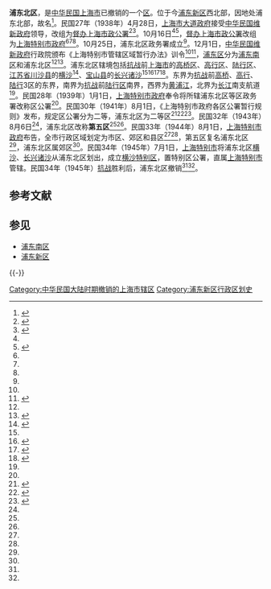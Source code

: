 '''浦东北区'''，是[[汪精卫政权|中华民国]][[上海特别市政府_(日占时期)|上海市]]已撤销的一个[[区|区]]。位于今[[浦东新区|浦东新区]]西北部，因地处浦东北部，故名<ref name="上海地名志区县">{{Cite web |url=http://www.shtong.gov.cn/newsite/node2/node2245/node70862/node70868/node70907/node70910/userobject1ai73647.html |title=《上海地名志》>>第二篇 政区地名>>第一章 市、区、县>>第二节 区、县 |access-date=2019-04-15 |archive-date=2014-12-04 |archive-url=https://web.archive.org/web/20141204132139/http://www.shtong.gov.cn/newsite/node2/node2245/node70862/node70868/node70907/node70910/userobject1ai73647.html |dead-url=no }}</ref>。民国27年（1938年）4月28日，[[上海市大道政府|上海市大道政府]]接受[[中华民国维新政府|中华民国维新政府]]领导，改组为[[督办上海市政公署|督办上海市政公署]]<ref name="上海通志民国时期">{{Cite web |url=http://www.shtong.gov.cn/newsite/node2/node2247/node4562/node79051/node79055/userobject1ai101956.html |title=《上海通志》>>第一卷 建置沿革>>第一章 建置>>第四节 民国时期 |access-date=2019-04-15 |archive-date=2017-12-01 |archive-url=https://web.archive.org/web/20171201203710/http://shtong.gov.cn/Newsite/node2/node2247/node4562/node79051/node79055/userobject1ai101956.html |dead-url=no }}</ref><ref name="上海通志大事记">{{Cite web |url=http://www.shtong.gov.cn/newsite/node2/node2247/node4561/userobject1ai101944.html |title=《上海通志》>>大事记 |access-date=2019-04-15 |archive-date=2015-09-24 |archive-url=https://web.archive.org/web/20150924130540/http://www.shtong.gov.cn/newsite/node2/node2247/node4561/userobject1ai101944.html |dead-url=no }}</ref>。10月16日<ref name="上海通志民国时期"/><ref name="南市区志沿革">{{Cite web |url=http://www.shtong.gov.cn/newsite/node2/node4/node2249/nanshi/node43731/node43746/node43748/userobject1ai29476.html |title=《南市区志》>>第一编 地理建置>>第二章 建置>>第一节 沿革 |access-date=2019-04-15 |archive-date=2020-08-03 |archive-url=https://web.archive.org/web/20200803005105/http://www.shtong.gov.cn/newsite/node2/node4/node2249/nanshi/node43731/node43746/node43748/userobject1ai29476.html |dead-url=no }}</ref>，[[督办上海市政公署|督办上海市政公署]]改组为[[上海特别市政府_(日占时期)|上海特别市政府]]<ref name="上海通志民国时期"/><ref name="南市区志沿革"/><ref name="上海地名志总述"/>。10月25日，浦东北区政务署成立<ref name="上海通志大事记"/>。12月1日，[[中华民国维新政府|中华民国维新政府]]行政院颁布《上海特别市管辖区域暂行办法》训令<ref name="上海通志民国时期"/><ref name="上海地名志总述">{{Cite web |url=http://www.shtong.gov.cn/newsite/node2/node2245/node70862/node70865/userobject1ai73521.html |title=《上海地名志》>>总述 |access-date=2019-04-15 |archive-date=2019-04-20 |archive-url=https://web.archive.org/web/20190420075455/http://www.shtong.gov.cn/newsite/node2/node2245/node70862/node70865/userobject1ai73521.html |dead-url=no }}</ref>，[[浦东区|浦东区]]分为[[浦东南区|浦东南区]]和浦东北区<ref name="上海通志大事记"/><ref name="上海地名志大事记">{{Cite web |url=http://www.shtong.gov.cn/newsite/node2/node2245/node70862/node70866/userobject1ai73522.html |title=《上海地名志》>>大事记 |access-date=2019-04-15 |archive-date=2014-12-04 |archive-url=https://web.archive.org/web/20141204130454/http://www.shtong.gov.cn/newsite/node2/node2245/node70862/node70866/userobject1ai73522.html |dead-url=no }}</ref>。浦东北区辖境包括[[中国抗日战争|抗战]]前[[上海市_(中華民國)|上海市]]的[[高桥区|高桥区]]、[[高行区|高行区]]、[[陆行区|陆行区]]、[[江苏省_(中华民国)|江苏省]][[川沙县|川沙县]]的[[横沙岛|横沙]]<ref name="上海通志市区县">{{Cite web |url=http://www.shtong.gov.cn/newsite/node2/node2247/node4562/node79052/node79057/userobject1ai101959.html |title=《上海通志》>>第一卷 建置沿革>>第二章 区划>>第一节 市、区 县 |access-date=2019-04-15 |archive-date=2014-12-02 |archive-url=https://web.archive.org/web/20141202044749/http://www.shtong.gov.cn/newsite/node2/node2247/node4562/node79052/node79057/userobject1ai101959.html |dead-url=no }}</ref>、[[宝山县|宝山县]]的[[长兴岛_(上海)|长兴诸沙]]<ref name="上海通志市区县"/><ref name="上海通志1988年后撤销的区县概况">{{Cite web |url=http://www.shtong.gov.cn/newsite/node2/node2247/node4562/node79053/node79059/userobject1ai101972.html |title=《上海通志》>>第一卷 建置沿革>>第三章 区县、松江府概况>>第三节 1988年后撤销的区县概况 |access-date=2019-04-15 |archive-date=2020-06-04 |archive-url=https://web.archive.org/web/20200604134649/http://shtong.gov.cn/newsite/node2/node2247/node4562/node79053/node79059/userobject1ai101972.html |dead-url=no }}</ref><ref name="宝山县志境域变迁">{{Cite web |url=http://www.shtong.gov.cn/newsite/node2/node4/node2250/node2673/node13615/node13782/node13820/userobject1ai3650.html |title=《宝山县志》>>卷二 自然地理志>>第一章 境域>>第二节 境域变迁 |access-date=2019-04-15 |archive-date=2016-03-26 |archive-url=https://web.archive.org/web/20160326212547/http://www.shtong.gov.cn/Newsite/node2/node4/node2250/node2673/node13615/node13782/node13820/userobject1ai3650.html |dead-url=no }}</ref><ref name="宝山县志田赋农业税">{{Cite web |url=http://www.shtong.gov.cn/newsite/node2/node4/node2250/node2673/node13688/node14735/node61260/userobject1ai4433.html |title=《宝山县志》>>卷十六 财税志>>第二章 税收>>第一节 田赋、农业税 |access-date=2019-04-15 |archive-date=2016-03-26 |archive-url=https://web.archive.org/web/20160326214122/http://www.shtong.gov.cn/Newsite/node2/node4/node2250/node2673/node13688/node14735/node61260/userobject1ai4433.html |dead-url=no }}</ref>。东界为[[中国抗日战争|抗战]]前[[高桥区|高桥]]、[[高行区|高行]]、[[陆行区|陆行]]3区的东界，南界为[[中国抗日战争|抗战]]前[[陆行区|陆行区]]南界，西界为[[黄浦江|黄浦江]]，北界为[[长江|长江]]南支航道<ref name="上海通志市区县"/>。民国28年（1939年）1月1日，[[上海特别市政府_(日占时期)|上海特别市政府]]奉令将所辖浦东北区等区政务署改称区公署<ref name="上海通志大事记"/>。民国30年（1941年）8月1日，《上海特别市政府各区公署暂行规则》发布，规定区公署分为二等，浦东北区为二等区<ref name="上海通志日伪市地方政府">{{Cite web |url=http://www.shtong.gov.cn/newsite/node2/node2247/node4565/node79149/node79155/userobject1ai103366.html |title=《上海通志》>>第五卷 政府（上）>>第三章 民国时期地方政府、基层组织>>附：日伪市地方政府 |access-date=2019-04-15 |archive-date=2011-08-05 |archive-url=https://web.archive.org/web/20110805003821/http://www.shtong.gov.cn/newsite/node2/node2247/node4565/node79149/node79155/userobject1ai103366.html |dead-url=no }}</ref><ref name="上海旧政权建置志中华民国">{{Cite web |url=http://www.shtong.gov.cn/newsite/node2/node2245/node4530/node22742/node60833/userobject1ai53050.html |title=《上海旧政权建置志》>>第二章 行政机构>>第四节 中华民国 |access-date=2019-04-15 |archive-date=2016-08-01 |archive-url=https://web.archive.org/web/20160801122828/http://www.shtong.gov.cn/newsite/node2/node2245/node4530/node22742/node60833/userobject1ai53050.html |dead-url=no }}</ref><ref name="上海民政志解放前区划概况">{{Cite web |url=http://www.shtong.gov.cn/newsite/node2/node2245/node65977/node65987/node66011/userobject1ai61576.html |title=《上海民政志》>>第二章 行政区划管理>>第一节 解放前区划概况 |access-date=2019-04-15 |archive-date=2016-03-27 |archive-url=https://web.archive.org/web/20160327054512/http://www.shtong.gov.cn/Newsite/node2/node2245/node65977/node65987/node66011/userobject1ai61576.html |dead-url=no }}</ref>。民国32年（1943年）8月6日<ref name="上海地名志大事记"/>，浦东北区改称'''第五区'''<ref name="上海地名志区县"/><ref name="上海地名志大事记"/>。民国33年（1944年）8月1日，[[上海特别市政府_(日占时期)|上海特别市政府]]布告，全市行政区域划定为市区、郊区和县区<ref name="上海通志大事记"/><ref name="上海地名志大事记"/>，第五区复名浦东北区<ref name="上海地名志区县"/>，浦东北区属郊区<ref name="上海地名志大事记"/>。民国34年（1945年）7月1日{{r|横沙乡志|page=3}}，[[上海特别市政府_(日占时期)|上海特别市]]将浦东北区[[横沙岛|横沙]]、[[长兴岛_(上海)|长兴诸沙]]从浦东北区划出{{r|横沙乡志|page=3、16}}，成立[[横沙特别区|横沙特别区]]，置特别区公署{{r|横沙乡志|page=3、15-16、41}}，直属[[上海特别市政府_(日占时期)|上海特别市]]管辖{{r|横沙乡志|page=3、16}}。民国34年（1945年）[[中国抗日战争|抗战]]胜利后，浦东北区撤销<ref name="上海地名志区县"/><ref name="上海通志市区县"/>。

== 参考文献 ==
{{Reflist|2|refs=
<ref name="横沙乡志"> {{Cite book | author = 横沙乡人民政府乡志编写组 | title = 《横沙乡志》 | location = 上海 | language = zh-hans }} </ref>
}}

== 参见 ==
{{Portal box|中华民国|上海}}
* [[浦东南区|浦东南区]]
* [[浦东新区|浦东新区]]

{{-}}
{{中华民国上海市行政区划}}
{{1949年以前上海已撤销县级以上行政区}}

[[Category:中华民国大陆时期撤销的上海市辖区|Category:中华民国大陆时期撤销的上海市辖区]]
[[Category:浦东新区行政区划史|Category:浦东新区行政区划史]]